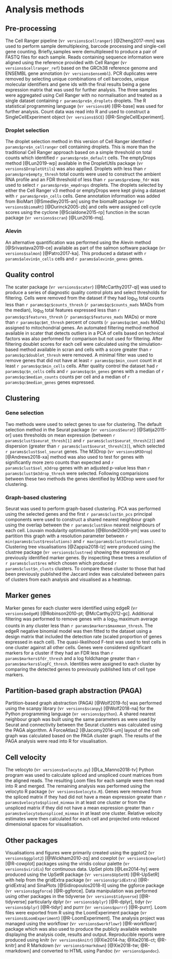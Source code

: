 # Analysis methods {#analysis-methods}

## Pre-processing

The Cell Ranger pipeline (v`r versions$cellranger`) [@Zheng2017-mm] was used to
perform sample demultiplexing, barcode processing and single-cell gene counting.
Briefly,samples were demultiplexed to produce a pair of FASTQ files for each
sample. Reads containing sequence information were aligned using the reference
provided with Cell Ranger (v`r versions$cellranger_ref`) based on the GRCh38
reference genome and ENSEMBL gene annotation (v`r versions$ensembl`). PCR
duplicates were removed by selecting unique combinations of cell barcodes,
unique molecular  identifiers and gene ids with the final results being a gene
expression matrix that was used for further analysis. The three samples were
aggregated using Cell Ranger with no normalisation and treated as a single
dataset containing  `r params$pre$n_droplets` droplets. The R statistical
programming language (v`r versions$R`) [@R-base] was used for further analysis.
Count data  was read  into R and used to construct a SingleCellExperiment object
(v`r versions$SCE`) [@R-SingleCellExperiment].

### Droplet selection

The droplet selection method in this version of Cell Ranger identified
`r params$pre$n_cellranger` cell containing droplets. This is more than the
traditional Cell Ranger approach based on a simple threshold on total counts
which identified `r params$pre$n_default` cells. The emptyDrops method
[@Lun2019-wp] available in the DropletUtils package (v`r versions$DropletUtils`)
was also applied. Droplets with less than `r params$pre$empty_thresh` total
counts were used to construct the ambient RNA profile and an FDR threshold of
less than `r params$pre$emp_fdr` was used to select `r params$pre$n_empdrops`
droplets. The droplets selected by either the Cell Ranger v3 method or emptyDrops
were kept giving a dataset with `r params$pre$n_cells` cells. Gene annotation
information was added from BioMart [@Smedley2015-an] using the biomaRt package
(v`r versions$biomaRt`) [@Durinck2005-zb] and cells were assigned cell cycle
scores using the cyclone [@Scialdone2015-rp] function in the scran package
(v`r versions$scran`) [@Lun2016-mq].

### Alevin

An alternative quantification was performed using the Alevin method
[@Srivastava2019-ce] available as part of the salmon software package
(v`r versions$salmon`) [@Patro2017-ka]. This produced a dataset with
`r params$alevin$n_cells` cells and `r params$alevin$n_genes` genes.

## Quality control

The scater package (v`r versions$scater`) [@McCarthy2017-ql] was used to produce
a series of diagnostic quality control plots and select thresholds for
filtering. Cells were removed from the dataset if they had $\log_{10}$ total
counts less than `r params$qc$counts_thresh` (`r params$qc$counts_mads` MADs
from the median), $\log_{10}$ total features expressed less than
`r params$qc$features_thresh` (`r params$qc$features_mads` MADs) or more than
`r params$qc$mt_thresh` percent of counts (`r params$qc$mt_mads` MADs) assigned
to mitochondrial genes. An automated filtering method method available in scater
that detects outliers in a PCA of cells based on technical factors was also
performed for comparison but not used for filtering. After filtering doublet
scores for each cell were calculated using the simulation-based method available
in scran and cells with a score greater than `r params$qc$doublet_thresh` were
removed. A minimal filter was used to remove genes that did not have at least
`r params$qc$min_count` count in at least `r params$qc$min_cells` cells. After
quality control the dataset had `r params$qc$n_cells` cells and
`r params$qc$n_genes` genes with a median of `r params$qc$median_counts` counts
per cell and a median of `r params$qc$median_genes` genes expressed.

## Clustering

### Gene selection

Two methods were used to select genes to use for clustering. The default
selection method in the Seurat package (v`r versions$Seurat`) [@Satija2015-or]
uses thresholds on mean expression (between `r params$clust$seurat_thresh[1]`
and `r params$clust$seurat_thresh[2]`) and dispersion (greater than
`r params$clust$seurat_thresh[3]`), which selected `r params$clust$sel_seurat`
genes. The M3Drop (v`r versions$M3Drop`) [@Andrews2018-xa] method was also used
to test for genes with significantly more zero counts than expected and
`r params$clust$sel_m3drop` genes with an adjusted p-value less than
`r params$clust$m3drop_thresh` were selected. Following comparisions between
these two methods the genes identified by M3Drop were used for clustering.

### Graph-based clustering

Seurat was used to perform graph-based clustering. PCA was performed using the
selected genes and the first `r params$clust$n_pcs` principal components were
used to construct a shared nearest neighbour graph using the overlap between
the `r params$clust$knn` nearest neighbours of each cell. Louvain modularity
optimisation [@Blondel2008-ym] was used to partition this graph with a
resolution parameter between `r min(params$clust$resolutions)` and
`r max(params$clust$resolutions)`. Clustering tree visualisations
[@Zappia2018-lz] were produced using the clustree package
(v`r versions$clustree`) showing the expression of previously identified
marker genes. By inspecting these trees a resolution of `r params$clust$res`
which chosen which produced `r params$clust$n_clusts` clusters. To compare these
cluster to those that had been previously published the Jaccard index was
calculated between pairs of clusters from each analysis and visualised as a
heatmap.

## Marker genes

Marker genes for each cluster were identified using edgeR (v`r versions$edgeR`)
[@Robinson2010-pt; @McCarthy2012-gc]. Additional filtering was performed to
remove genes with a $\log_{10}$ maximum average counts in any cluster less than
`r params$markers$maxmean_thresh`. The edgeR negative binomial model was then
fitted to the dataset using a design matrix that included the detection rate
(scaled proportion of genes expressed in each cell). The quasi-likelihood F-test
was used to test cells in one cluster against all other cells. Genes were
considered significant markers for a cluster if they had an FDR less than
`r params$markers$fdr_thresh` and a log foldchange greater than
`r params$markers$logFC_thresh`. Identities were assigned to each cluster by
comparing the detected genes to previously published lists of cell type markers.

## Partition-based graph abstraction (PAGA)

Partition-based graph abstraction (PAGA) [@Wolf2019-fo] was performed using the
scanpy library (v`r versions$scanpy`) [@Wolf2018-na] for the Python programming
language (v`r versions$python`). A shared nearest neighbour graph was built
using the same parameters as were used by Seurat and connectivity between the
Seurat clusters was calculated using the PAGA algorithm. A ForceAtlas2
[@Jacomy2014-um] layout of the cell graph was calculated based on the PAGA
cluster graph. The results of the PAGA analysis were read into R for
visualisation.

## Cell velocity

The velocyto (v`r versions$velocyto.py`) [@La_Manno2018-tv] Python program was
used to calculate spliced and unspliced count matrices from the aligned reads.
The resulting Loom files for each sample were then read into R and merged. The
remaining analysis was performed using the velocyto R package
(v`r versions$velocyto.R`). Genes were removed from the spliced matrix if they
had did not have a mean expression greater than
`r params$velocyto$spliced_minmax` in at least one cluster or from the
unspliced matrix if they did not have a mean expression greater than
`r params$velocyto$unspliced_minmax` in at least one cluster. Relative velocity
estimates were then calculated for each cell and projected onto reduced
dimensional spaces for visualisation.

## Other packages

Visualisations and figures were primarily created using the
ggplot2 (v`r versions$ggplot2`) [@Wickham2010-zq] and cowplot
(v`r versions$cowplot`) [@R-cowplot] packages using the viridis colour palette
(v`r versions$viridis`) for continuous data. UpSet plots [@Lex2014-hy] were
produced using the UpSetR package (v`r versions$UpSetR`) [@R-UpSetR] with help
from the gridExtra package (v`r versions$gridExtra`) [@R-gridExtra] and
SinaPlots [@Sidiropoulos2018-ll] using the ggforce package
(v`r versions$ggforce`) [@R-ggforce]. Data manipulation was performed using
other packages in the tidyverse (v`r versions$tidyverse`) [@R-tidyverse]
particularly dplyr (v`r versions$dplyr`) [@R-dplyr], tidyr (v`r versions$dplyr`)
[@R-tidyr] and purrr (v`r versions$purrr`) [@R-purrr]. Loom files were exported
from R using the LoomExperiment package (v`r versions$LoomExperiment`)
[@R-LoomExperiment]. The analysis project was managed using the workflowr
(v`r versions$workflowr`) [@R-workflowr] package which was also used to produce
the publicly available website displaying the analysis code, results and output.
Reproducible reports were produced using knitr (v`r versions$knitr`)
[@Xie2014-ha; @Xie2016-ct; @R-knitr] and R Markdown (v`r versions$rmarkdown`)
[@Xie2018-tw; @R-rmarkdown] and converted to HTML using Pandoc
(v`r versions$pandoc`).
